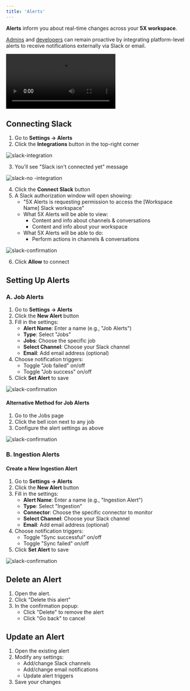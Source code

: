 ```yaml
---
title: 'Alerts'
---
```


**Alerts** inform you about real-time changes across your **5X workspace**.

[Admins](/Team/rbac.mdx) and [developers](/Team/rbac.mdx) can remain proactive by integrating platform-level alerts to receive notifications externally via Slack or email. 

<Frame>
<video
  src="https://docs.5x.co/assets/medias/Alerts-238c85e6a161338bf72aeb30a5dc4414.mp4"
  controls
>
</video>
</Frame>

## Connecting Slack

1. Go to **Settings → Alerts**
2. Click the **Integrations** button in the top-right corner

![slack-integration](/images/Slack_Integration.png)

3. You'll see "Slack isn't connected yet" message

![slack-no -integration](/images/Slack_No_Integration.png)

4. Click the **Connect Slack** button
5. A Slack authorization window will open showing:
   - "5X Alerts is requesting permission to access the [Workspace Name] Slack workspace"
   - What 5X Alerts will be able to view:
     - Content and info about channels & conversations
     - Content and info about your workspace
   - What 5X Alerts will be able to do:
     - Perform actions in channels & conversations

![slack-confirmation](/images/Slack_confirmation.png)

6. Click **Allow** to connect

## Setting Up Alerts

### A. Job Alerts

1. Go to **Settings → Alerts**
2. Click the **New Alert** button
3. Fill in the settings:
   - **Alert Name**: Enter a name (e.g., "Job Alerts")
   - **Type**: Select "Jobs"
   - **Jobs**: Choose the specific job
   - **Select Channel**: Choose your Slack channel
   - **Email**: Add email address (optional)
4. Choose notification triggers:
   - Toggle "Job failed" on/off
   - Toggle "Job success" on/off
5. Click **Set Alert** to save

![slack-confirmation](/images/Job_alert.png)

#### Alternative Method for Job Alerts
1. Go to the Jobs page
2. Click the bell icon next to any job
3. Configure the alert settings as above

![slack-confirmation](/images/job_page.png)

### B. Ingestion Alerts

#### Create a New Ingestion Alert
1. Go to **Settings → Alerts**
2. Click the **New Alert** button
3. Fill in the settings:
   - **Alert Name**: Enter a name (e.g., "Ingestion Alert")
   - **Type**: Select "Ingestion"
   - **Connector**: Choose the specific connector to monitor
   - **Select Channel**: Choose your Slack channel
   - **Email**: Add email address (optional)
4. Choose notification triggers:
   - Toggle "Sync successful" on/off
   - Toggle "Sync failed" on/off
5. Click **Set Alert** to save

![slack-confirmation](/images/Ingestion_alert.png)


## Delete an Alert
1. Open the alert.
2. Click "Delete this alert"
3. In the confirmation popup:
   - Click "Delete" to remove the alert
   - Click "Go back" to cancel

## Update an Alert
1. Open the existing alert
2. Modify any settings:
   - Add/change Slack channels
   - Add/change email notifications
   - Update alert triggers
3. Save your changes



